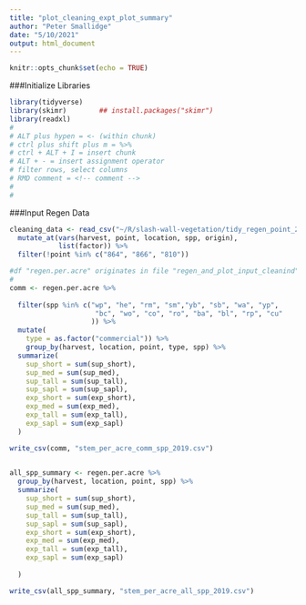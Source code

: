 ```yaml
---
title: "plot_cleaning_expt_plot_summary"
author: "Peter Smallidge"
date: "5/10/2021"
output: html_document
---
```


```r
knitr::opts_chunk$set(echo = TRUE)
```

###Initialize Libraries
```r

library(tidyverse)
library(skimr)        ## install.packages("skimr")
library(readxl)
#
# ALT plus hypen = <- (within chunk)
# ctrl plus shift plus m = %>% 
# ctrl + ALT + I = insert chunk
# ALT + - = insert assignment operator
# filter rows, select columns
# RMD comment = <!-- comment -->
# 
# 

```

###Input Regen Data
```r

cleaning_data <- read_csv("~/R/slash-wall-vegetation/tidy_regen_point_2019.csv") %>% 
  mutate_at(vars(harvest, point, location, spp, origin),
            list(factor)) %>% 
  filter(!point %in% c("864", "866", "810"))

```


```r

#df "regen.per.acre" originates in file "regen_and_plot_input_cleanind"
#
comm <- regen.per.acre %>% 
  
  filter(spp %in% c("wp", "he", "rm", "sm","yb", "sb", "wa", "yp",
                     "bc", "wo", "co", "ro", "ba", "bl", "rp", "cu"
                    )) %>% 
  mutate(
    type = as.factor("commercial")) %>% 
    group_by(harvest, location, point, type, spp) %>% 
  summarize(
    sup_short = sum(sup_short),
    sup_med = sum(sup_med),
    sup_tall = sum(sup_tall),
    sup_sapl = sum(sup_sapl),
    exp_short = sum(exp_short),
    exp_med = sum(exp_med), 
    exp_tall = sum(exp_tall),
    exp_sapl = sum(exp_sapl)
  )

write_csv(comm, "stem_per_acre_comm_spp_2019.csv")
  
```


```r

all_spp_summary <- regen.per.acre %>% 
  group_by(harvest, location, point, spp) %>% 
  summarize(
    sup_short = sum(sup_short),
    sup_med = sum(sup_med),
    sup_tall = sum(sup_tall),
    sup_sapl = sum(sup_sapl),
    exp_short = sum(exp_short),
    exp_med = sum(exp_med), 
    exp_tall = sum(exp_tall),
    exp_sapl = sum(exp_sapl)
    
  )

write_csv(all_spp_summary, "stem_per_acre_all_spp_2019.csv")


```



